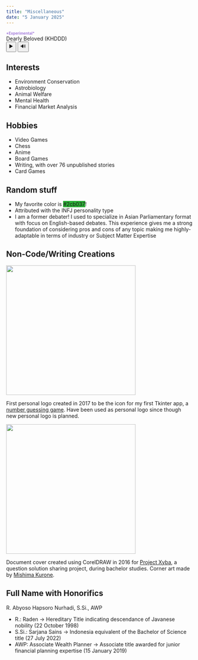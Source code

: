 ---
title: "Miscellaneous"
date: "5 January 2025"
---

<!-- EXPERIMENTAL: Background Music -->
```{=html}
<audio id="BGM" loop style="display: none;">
  <source src="misc/Dearly_Beloved-KHDDD.mp3" type="audio/mpeg">
</audio>
<div class="audio-controls">
  <div style="color:#a57ddc; font-size:10px;"><b>*Experimental*</b></div>
  <div>Dearly Beloved (KHDDD)</div>
  <div class="audio-buttons">
    <button class="play-button" id="play-button">▶️</button>
    <button class="mute-button" id="mute-button">🔊</button>
  </div>
</div>

<script>
  document.addEventListener("DOMContentLoaded", function() {
    var audio = document.getElementById('BGM');
    var playButton = document.getElementById('play-button');
    var muteButton = document.getElementById('mute-button');

    // Handle play/pause button
    playButton.addEventListener('click', function() {
      if (audio.paused) {
        audio.play();
        playButton.textContent = '⏸️';
      } else {
        audio.pause();
        playButton.textContent = '▶️';
      }
    });

    // Handle mute/unmute button
    muteButton.addEventListener('click', function() {
      if (audio.muted) {
        audio.muted = false;
        muteButton.textContent = '🔊';
      } else {
        audio.muted = true;
        muteButton.textContent = '🔇';
      }
    });
  });
</script>
```

<!-- Miscellaneous -->
## Interests
- Environment Conservation
- Astrobiology
- Animal Welfare
- Mental Health
- Financial Market Analysis

## Hobbies
- Video Games
- Chess
- Anime
- Board Games
- Writing, with over 76 unpublished stories
- Card Games

## Random stuff
- My favorite color is <span style="background-color:#2cb037;">#2cb037</span>!
- Attributed with the INFJ personality type
- I am a former debater! I used to specialize in Asian Parliamentary format with focus on English-based debates. This experience gives me a strong foundation of considering pros and cons of any topic making me highly-adaptable in terms of industry or Subject Matter Expertise

## Non-Code/Writing Creations
::: {layout-ncol=2}
![](misc/Xyba-Logo.ico){width=350}

First personal logo created in 2017 to be the icon for my first Tkinter app, a <a href="https://github.com/abyoso-hapsoro/past-works/tree/main/Basic%20Python/Guessing%20Game">number guessing game</a>. Have been used as personal logo since though new personal logo is planned.

![](misc/Xyba_Project-Cover.jpg){width=350}

Document cover created using CorelDRAW in 2016 for <a href="https://github.com/abyoso-hapsoro/past-works/tree/main/Mathematics%20(No%20Code)">Project Xyba</a>, a question solution sharing project, during bachelor studies. Corner art made by <a href="https://danbooru.donmai.us/posts/1033483?q=mishima_kurone">Mishima Kurone</a>.
:::

## Full Name with Honorifics
R. Abyoso Hapsoro Nurhadi, S.Si., AWP

- R.: Raden → Hereditary Title indicating descendance of Javanese nobility (22 October 1998)
- S.Si.: Sarjana Sains → Indonesia equivalent of the Bachelor of Science title (27 July 2022)
- AWP: Associate Wealth Planner → Associate title awarded for junior financial planning expertise (15 January 2019)